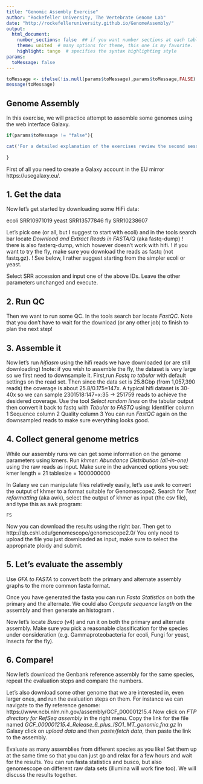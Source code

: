 ```yaml
---
title: "Genomic Assembly Exercise"
author: "Rockefeller University, The Vertebrate Genome Lab"
date: "http://rockefelleruniversity.github.io/GenomeAssembly/"
output: 
  html_document:
    number_sections: false  ## if you want number sections at each table header
    theme: united  # many options for theme, this one is my favorite.
    highlight: tango  # specifies the syntax highlighting style
params:
  toMessage: false    
---
```


```r
toMessage <- ifelse(!is.null(params$toMessage),params$toMessage,FALSE)
message(toMessage)
```

## Genome Assembly

In this exercise, we will practice attempt to assemble some genomes using the web interface Galaxy.

```r

if(params$toMessage != "false"){

cat('For a detailed explanation of the exercises review the second session of the Genome Assembly course <a href="https://rockefelleruniversity.github.io/GenomeAssembly/presentations/slides/Session2.html">here</a>.')
  
}

```

First of all you need to create a Galaxy account in the EU mirror https://usegalaxy.eu/.

## 1. Get the data

Now let's get started by downloading some HiFi data:

ecoli	SRR10971019
yeast	SRR13577846
fly		SRR10238607

Let's pick one (or all, but I suggest to start with ecoli) and in the tools search bar locate <i>Download and Extract Reads in FASTA/Q</i> (aka fastq-dump)
! there is also fasterq-dump, which however doesn't work with hifi.
! if you want to try the fly, make sure you download the reads as fastq (not fastq.gz).
! See below, I rather suggest starting from the simpler ecoli or yeast.

Select SRR accession and input one of the above IDs. 
Leave the other parameters unchanged and execute.

## 2. Run QC

Then we want to run some QC. In the tools search bar locate <i>FastQC</i>.
Note that you don't have to wait for the download (or any other job) to finish to plan the next step!

## 3. Assemble it

Now let's run <i>hifiasm</i> using the hifi reads we have downloaded (or are still downloading)
!note: if you wish to assemble the fly, the dataset is very large so we first need to downsample it.
First,run <i>Fastq to tabular</i> with default settings on the read set.
Then since the data set is 25.8Gbp (from 1,057,390 reads) the coverage is about 25.8/0.175=147x.
A typical hifi dataset is 30-40x so we can sample 2301518:147=x:35 -> 251759 reads to achieve the desidered coverage.
Use the tool <i>Select random lines</i> on the tabular output then convert it back to fastq with <i>Tabular to FASTQ</i> using:
Identifier column	1
Sequence column	2
Quality column	3
You can run <i>FastQC</i> again on the downsampled reads to make sure everything looks good.

## 4. Collect general genome metrics

While our assembly runs we can get some information on the genome parameters using kmers. 
Run <i>khmer: Abundance Distribution (all-in-one)</i> using the raw reads as input. Make sure in the advanced options you set:
kmer length = 21
tablesize = 1000000000

In Galaxy we can manipulate files relatively easily, let's use awk to convert the output of khmer to a format suitable for Genomescope2.
Search for <i>Text reformatting</i> (aka awk), select the output of khmer as input (the csv file), and type this as awk program:


```
{FS = ","; if($2!=0 && NR>1) printf $1" "$2"\n"}
```

Now you can download the results using the right bar. Then get to http://qb.cshl.edu/genomescope/genomescope2.0/
You only need to upload the file you just downloaded as input, make sure to select the appropriate ploidy and submit.

## 5. Let's evaluate the assembly

Use <i>GFA to FASTA</i> to convert both the primary and alternate assembly graphs to the more common fasta format.

Once you have generated the fasta you can run <i>Fasta Statistics</i> on both the primary and the alternate.
We could also <i>Compute sequence length</i> on the assembly and then generate an histogram <i></i>.

Now let's locate <i>Busco</i> (v4) and run it on both the primary and alternate assembly. 
Make sure you pick a reasonable classification for the species under consideration (e.g. Gammaproteobacteria for ecoli, Fungi for yeast, Insecta for the fly).

## 6. Compare!

Now let's download the Genbank reference assembly for the same species, repeat the evaluation steps and compare the numbers.

Let's also download some other genome that we are interested in, even larger ones, and run the evaluation steps on them.
For instance we can navigate to the fly reference genome:
https://www.ncbi.nlm.nih.gov/assembly/GCF_000001215.4
Now click on <i>FTP directory for RefSeq assembly</i> in the right menu.
Copy the link for the file named <i>GCF_000001215.4_Release_6_plus_ISO1_MT_genomic.fna.gz</i>
In Galaxy click on <i>upload data</i> and then <i>paste/fetch data</i>, then paste the link to the assembly.

Evaluate as many assemblies from different species as you like!
Set them up at the same time so that you can just go and relax for a few hours and wait for the results.
You can run fasta statistics and busco, but also genomescope on different raw data sets (illumina will work fine too).
We will discuss the results together.
